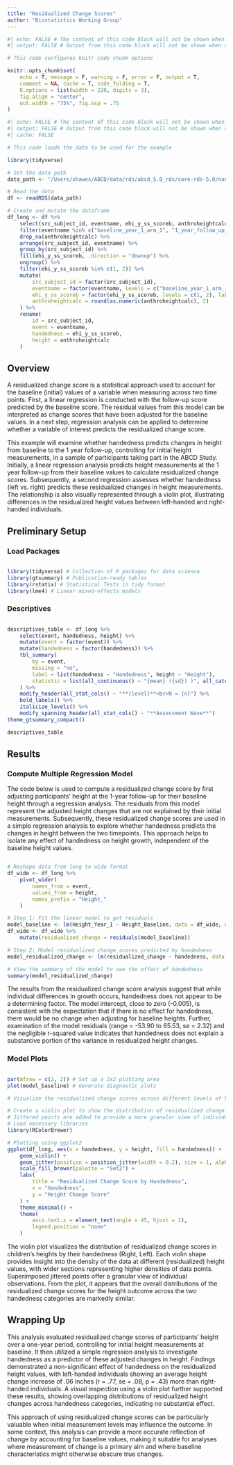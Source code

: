 ```yaml
---
title: "Residualized Change Scores"
author: "Biostatistics Working Group"
---
```


```r
#| echo: FALSE # The content of this code block will not be shown when rendered
#| output: FALSE # Output from this code block will not be shown when rendered

# This code configures knitr code chunk options

knitr::opts_chunk$set(
    echo = T, message = F, warning = F, error = F, output = T,
    comment = NA, cache = T, code_folding = T,
    R.options = list(width = 220, digits = 3),
    fig.align = "center",
    out.width = "75%", fig.asp = .75
)
```

```r
#| echo: FALSE # The content of this code block will not be shown when rendered
#| output: FALSE # Output from this code block will not be shown when rendered
#| cache: FALSE

# This code loads the data to be used for the example

library(tidyverse)

# Set the data path
data_path <- "/Users/shawes/ABCD/data/rds/abcd_5.0_rds/core-rds-5.0/non-imaging_excluding_nt_5.0.rds"

# Read the data
df <- readRDS(data_path)

# Create and mutate the dataframe
df_long <- df %>%
    select(src_subject_id, eventname, ehi_y_ss_scoreb, anthroheightcalc) %>%
    filter(eventname %in% c("baseline_year_1_arm_1", "1_year_follow_up_y_arm_1")) %>%
    drop_na(anthroheightcalc) %>%
    arrange(src_subject_id, eventname) %>%
    group_by(src_subject_id) %>%
    fill(ehi_y_ss_scoreb, .direction = "downup") %>%
    ungroup() %>%
    filter(ehi_y_ss_scoreb %in% c(1, 2)) %>%
    mutate(
        src_subject_id = factor(src_subject_id),
        eventname = factor(eventname, levels = c("baseline_year_1_arm_1", "1_year_follow_up_y_arm_1"), labels = c("Baseline", "Year_1")),
        ehi_y_ss_scoreb = factor(ehi_y_ss_scoreb, levels = c(1, 2), labels = c("Right", "Left")),
        anthroheightcalc = round(as.numeric(anthroheightcalc), 2)
    ) %>%
    rename(
        id = src_subject_id,
        event = eventname,
        handedness = ehi_y_ss_scoreb,
        height = anthroheightcalc
    )

```

## Overview
A residualized change score is a statistical approach used to account for the baseline (initial) values of a variable when measuring across two time points. First, a linear regression is conducted with the follow-up score predicted by the baseline score. The residual values from this model can be interpreted as change scores that have been adjusted for the baseline values. In a next step, regression analysis can be applied to determine whether a variable of interest predicts the residualized change score.

This example will examine whether handedness predicts changes in height from baseline to the 1 year follow-up, controlling for initial height measurements, in a sample of participants taking part in the ABCD Study. Initially, a linear regression analysis predicts height measurements at the 1 year follow-up from their baseline values to calculate residualized change scores. Subsequently, a second regression assesses whether handedness (left vs. right) predicts these residualized changes in height measurements. The relationship is also visually represented through a violin plot, illustrating differences in the residualized height values between left-handed and right-handed individuals.

## Preliminary Setup
### Load Packages
```r

library(tidyverse) # Collection of R packages for data science
library(gtsummary) # Publication-ready tables
library(rstatix) # Statistical Tests in tidy format
library(lme4) # Linear mixed-effects models
```

### Descriptives
```r

descriptives_table <- df_long %>%
    select(event, handedness, height) %>%
    mutate(event = factor(event)) %>%
    mutate(handedness = factor(handedness)) %>%
    tbl_summary(
        by = event,
        missing = "no",
        label = list(handedness ~ "Handedness", height ~ "Height"),
        statistic = list(all_continuous() ~ "{mean} ({sd}) )", all_categorical() ~ "{p}%"),
    ) %>%
    modify_header(all_stat_cols() ~ "**{level}**<br>N = {n}") %>%
    bold_labels() %>%
    italicize_levels() %>%
    modify_spanning_header(all_stat_cols() ~ "**Assessment Wave**")
theme_gtsummary_compact()

descriptives_table

```

## Results
### Compute Multiple Regression Model
The code below is used to compute a residualized change score by first adjusting participants' height at the 1-year follow-up for their baseline height through a regression analysis. The residuals from this model represent the adjusted height changes that are not explained by their initial measurements. Subsequently, these residualized change scores are used in a simple regression analysis to explore whether handedness predicts the changes in height between the two timepoints. This approach helps to isolate any effect of handedness on height growth, independent of the baseline height values.

```r

# Reshape data from long to wide format
df_wide <- df_long %>%
    pivot_wider(
        names_from = event,
        values_from = height,
        names_prefix = "Height_"
    )

# Step 1: Fit the linear model to get residuals
model_baseline <- lm(Height_Year_1 ~ Height_Baseline, data = df_wide, na.action = na.exclude)
df_wide <- df_wide %>%
    mutate(residualized_change = residuals(model_baseline))

# Step 2: Model residualized change scores predicted by handedness
model_residualized_change <- lm(residualized_change ~ handedness, data = df_wide, na.action = na.exclude)

# View the summary of the model to see the effect of handedness
summary(model_residualized_change)

```

The results from the residualized change score analysis suggest that while individual differences in growth occurs, handedness does not appear to be a determining factor. The model intercept, close to zero (-0.005), is consistent with the expectation that if there is no effect for handedness, there would be no change when adjusting for baseline heights. Further, examination of the model residuals (range = -53.90 to 65.53, se = 2.32) and the negligible r-squared value indicates that handedness does not explain a substantive portion of the variance in residualized height changes.

### Model Plots
```r

par(mfrow = c(2, 2)) # Set up a 2x2 plotting area
plot(model_baseline) # Generate diagnostic plots

# Visualize the residualized change scores across different levels of handedness

# Create a violin plot to show the distribution of residualized change scores by handedness
# Jittered points are added to provide a more granular view of individual observations
# Load necessary libraries
library(RColorBrewer)

# Plotting using ggplot2
ggplot(df_long, aes(x = handedness, y = height, fill = handedness)) +
    geom_violin() +
    geom_jitter(position = position_jitter(width = 0.2), size = 1, alpha = 0.5) +
    scale_fill_brewer(palette = "Set2") +
    labs(
        title = "Residualized Change Score by Handedness",
        x = "Handedness",
        y = "Height Change Score"
    ) +
    theme_minimal() +
    theme(
        axis.text.x = element_text(angle = 45, hjust = 1),
        legend.position = "none"
    )

```

The violin plot visualizes the distribution of residualized change scores in children's heights by their handedness (Right, Left). Each violin shape provides insight into the density of the data at different (residualized) height values, with wider sections representing higher densities of data points. Superimposed jittered points offer a granular view of individual observations. From the plot, it appears that the overall distributions of the residualized change scores for the height outcome across the two handedness categories are markedly similar.

## Wrapping Up
This analysis evaluated residualized change scores of participants' height over a one-year period, controlling for initial height measurements at baseline. It then utilized a simple regression analysis to investigate handedness as a predictor of these adjusted changes in height. Findings demonstrated a non-significant effect of handedness on the residualized height values, with left-handed individuals showing an average height change increase of .06 inches (r = .77, se = .08, p = .43) more than right-handed individuals. A visual inspection using a violin plot further supported these results, showing overlapping distributions of residualized height changes across handedness categories, indicating no substantial effect.

This approach of using residualized change scores can be particularly valuable when initial measurement levels may influence the outcome. In some context, this analysis can provide a more accurate reflection of change by accounting for baseline values, making it suitable for analyses where measurement of change is a primary aim and where baseline characteristics might otherwise obscure true changes.

